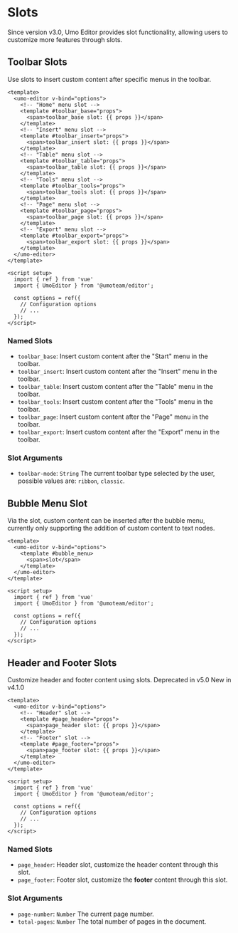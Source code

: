 
# Slots

Since version v3.0, Umo Editor provides slot functionality, allowing users to customize more features through slots.

## Toolbar Slots

Use slots to insert custom content after specific menus in the toolbar.

```vue
<template>
  <umo-editor v-bind="options">
    <!-- "Home" menu slot -->
    <template #toolbar_base="props">
      <span>toolbar_base slot: {{ props }}</span>
    </template>
    <!-- "Insert" menu slot -->
    <template #toolbar_insert="props">
      <span>toolbar_insert slot: {{ props }}</span>
    </template>
    <!-- "Table" menu slot -->
    <template #toolbar_table="props">
      <span>toolbar_table slot: {{ props }}</span>
    </template>
    <!-- "Tools" menu slot -->
    <template #toolbar_tools="props">
      <span>toolbar_tools slot: {{ props }}</span>
    </template>
    <!-- "Page" menu slot -->
    <template #toolbar_page="props">
      <span>toolbar_page slot: {{ props }}</span>
    </template>
    <!-- "Export" menu slot -->
    <template #toolbar_export="props">
      <span>toolbar_export slot: {{ props }}</span>
    </template>
  </umo-editor>
</template>

<script setup>
  import { ref } from 'vue'
  import { UmoEditor } from '@umoteam/editor';

  const options = ref({
    // Configuration options
    // ...
  });
</script>
```

### Named Slots

- `toolbar_base`: Insert custom content after the "Start" menu in the toolbar.
- `toolbar_insert`: Insert custom content after the "Insert" menu in the toolbar.
- `toolbar_table`: Insert custom content after the "Table" menu in the toolbar.
- `toolbar_tools`: Insert custom content after the "Tools" menu in the toolbar.
- `toolbar_page`: Insert custom content after the "Page" menu in the toolbar.
- `toolbar_export`: Insert custom content after the "Export" menu in the toolbar.

### Slot Arguments

- `toolbar-mode`: `String` The current toolbar type selected by the user, possible values are: `ribbon`, `classic`.

## Bubble Menu Slot

Via the slot, custom content can be inserted after the bubble menu, currently only supporting the addition of custom content to text nodes.

```vue
<template>
  <umo-editor v-bind="options">
    <template #bubble_menu>
      <span>slot</span>
    </template>
  </umo-editor>
</template>

<script setup>
  import { ref } from 'vue'
  import { UmoEditor } from '@umoteam/editor';

  const options = ref({
    // Configuration options
    // ...
  });
</script>
```

## Header and Footer Slots

Customize header and footer content using slots.  <Badge theme="danger">Deprecated in v5.0</Badge> <Badge theme="success">New in v4.1.0</Badge>


```vue
<template>
  <umo-editor v-bind="options">
    <!-- "Header" slot -->
    <template #page_header="props">
      <span>page_header slot: {{ props }}</span>
    </template>
    <!-- "Footer" slot -->
    <template #page_footer="props">
      <span>page_footer slot: {{ props }}</span>
    </template>
  </umo-editor>
</template>

<script setup>
  import { ref } from 'vue'
  import { UmoEditor } from '@umoteam/editor';

  const options = ref({
    // Configuration options
    // ...
  });
</script>
```

### Named Slots

- `page_header`: Header slot, customize the header content through this slot.
- `page_footer`: Footer slot, customize the **footer** content through this slot.

### Slot Arguments

- `page-number`: `Number` The current page number.
- `total-pages`: `Number` The total number of pages in the document.